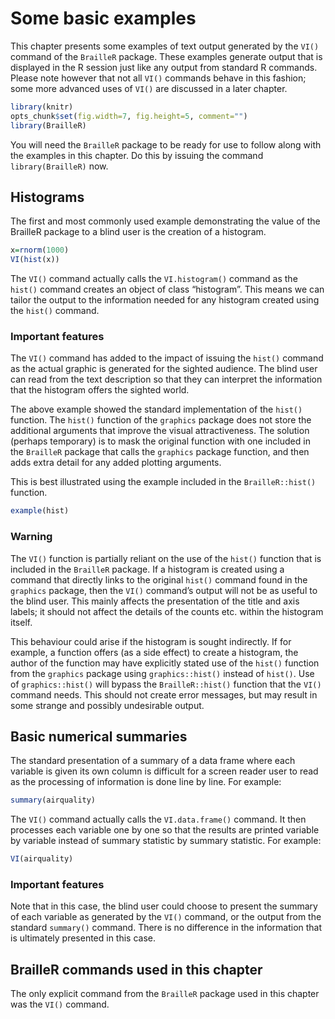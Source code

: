 # Some basic examples {#VI}

This chapter presents some examples of text output generated by the `VI()` command of the `BrailleR` package. These examples generate output that is displayed in the R session just like any output from standard R commands. Please note however that not all `VI()` commands behave in this fashion; some more advanced uses of `VI()` are discussed in a later chapter. 

```r
library(knitr)
opts_chunk$set(fig.width=7, fig.height=5, comment="")
library(BrailleR)
```

You will need the `BrailleR` package to be ready for use to follow along with the examples in this chapter. Do this by issuing the command `library(BrailleR)` now.



## Histograms

The first and most commonly used example demonstrating the value of the BrailleR  package to a blind user is the creation of a histogram.

```r
x=rnorm(1000)
VI(hist(x))
```

The `VI()` command actually calls the `VI.histogram()` command as the `hist()` command creates an object of class "histogram". This means we can tailor the output to the information needed for any histogram created using the `hist()` command.

### Important features

The `VI()` command has added to the impact of issuing the `hist()` command as the actual graphic is generated for the sighted audience. The blind user can read from the text description so that they can interpret the information that the histogram offers the sighted world.

The above example showed the standard implementation of the `hist()` function. The `hist()` function of the `graphics` package does not store the additional arguments that improve the visual attractiveness. The solution (perhaps temporary) is to mask the original function with one included in the `BrailleR` package that calls the `graphics` package function, and then adds extra detail for any added plotting arguments.

This is best illustrated using the example included in the `BrailleR::hist()` function.

```r
example(hist)
```


### Warning

The `VI()` function is partially reliant on the use of the `hist()` function that is included in the `BrailleR` package. If a histogram is created using a command that directly links to the original `hist()` command found in the `graphics` package, then the `VI()` command's output will not be as useful to the blind user. This mainly affects the presentation of the title and axis labels; it should not affect the details of the counts etc. within the histogram itself.

This behaviour could arise if the histogram is sought indirectly. If for example, a function offers (as a side effect) to create a histogram, the author of the function may have explicitly stated use of the `hist()` function from the `graphics` package using `graphics::hist()` instead of `hist()`. Use of `graphics::hist()` will bypass the `BrailleR::hist()` function that the `VI()` command needs. This should not create error messages, but may result in some strange and possibly undesirable output.



## Basic numerical summaries

The standard presentation of a summary of a data frame where each variable is given its own column is difficult for a screen reader user to read as the processing of information is done line by line. For example:

```r
summary(airquality)
```

The `VI()` command actually calls the `VI.data.frame()` command. It then processes each variable one by one so that the results are printed  variable by variable instead of summary statistic by summary statistic. For example:
```r
VI(airquality)
```



### Important features

Note that in this case, the blind user could choose to present the summary of each variable as generated by the `VI()` command, or the output from the standard `summary()` command. There is no difference in the information that is ultimately presented in this case.


## BrailleR commands used in this chapter

The only explicit command from the `BrailleR` package used in this chapter was the `VI()` command.
